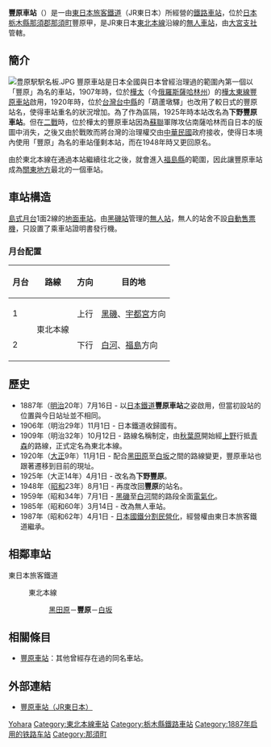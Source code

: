 {{NoteTA
|G1=Railway
|G2=Transport
|T=zh:豐原車站 (栃木縣);zh-cn:丰原站 (栃木县);zh-tw:豐原車站 (栃木縣);zh-hk:豐原站 (栃木縣);
|1=zh:豐原車站;zh-cn:丰原站;zh-tw:豐原車站;zh-hk:豐原站;
}}
{{about|位於日本]栃木縣之鐵道車站|其他同名車站|豐原車站}}
{{日本車站資訊
|公司色 = green
|文字色 =
|站名 = 豐原站*
|圖片 = Toyohara station.jpg
|pxl = 
|圖片說明 = 站舍（2010年9月4日攝）
|日文原名 = 豊原
|平假名 = とよはら
|羅馬拼音 = Toyohara
|電報略號 = トヨ
|所屬公司 = [[東日本旅客鐵道|東日本旅客鐵道]]（JR東日本）
|所在地 = [[栃木縣|栃木縣]][[那須郡|那須郡]][[那須町|那須町]]大字豐原甲2204
|啟用年月日 = 1887年（[[明治|明治]]20年）7月16日
|車站構造 = [[地面車站|地面車站]]
|月台配置 = 1面2線
|乘客人數 = 55
|上下車人次 =
|統計年度 = 2008年
|所屬路線 = {{Color|mediumseagreen|■}}[[東北本線|東北本線]]
|前一站 = [[黑田原站|黑田原]]
|前一站距離 = 5.2
|後一站距離 = 5.3
|後一站 = [[白坂站|白坂]]**
|距離 = 176.7
|起點站 = [[東京站|東京]]
|轉乘 =
|備註 = [[無人站|無人站]]（設有乘車站證明書發行機）
|全寬備註 = * 1925年至1948年之間名為「下野豐原站」<br />** 此段為大宮支社與仙台支社的邊界（此站起往黑田原方向為大宮支社管轄）
}}
'''豐原車站'''（{{jpn|j=豊原駅|hg=とよはらえき|rm=Toyohara eki|f=y}}）是一由[[東日本旅客鐵道|東日本旅客鐵道]]（JR東日本）所經營的[[鐵路車站|鐵路車站]]，位於[[日本|日本]][[栃木縣|栃木縣]][[那須郡|那須郡]][[那須町|那須町]]豐原甲，是JR東日本[[東北本線|東北本線]]沿線的[[無人車站|無人車站]]，由[[東日本旅客鐵道大宮支社|大宮支社]]管轄。

==簡介==
[[File:豊原駅駅名板.JPG|thumb]]
豐原車站是日本全國與日本曾經治理過的範圍內第一個以「豐原」為名的車站，1907年時，位於[[樺太|樺太]]（今[[俄羅斯|俄羅斯]][[薩哈林州|薩哈林州]]）的[[樺太東線|樺太東線]][[豐原車站_(樺太廳)|豐原車站]]啟用，1920年時，位於[[台灣|台灣]][[台中縣|台中縣]]的「葫蘆墩驛」也改用了較日式的豐原站名，使得車站重名的狀況增加。為了作為區隔，1925年時本站改名為'''下野豐原車站'''。但在[[二戰|二戰]]時，位於樺太的豐原車站因為[[蘇聯|蘇聯]]軍隊攻佔南薩哈林而自日本的版圖中消失，之後又由於戰敗而將台灣的治理權交由[[中華民國|中華民國]]政府接收，使得日本境內使用「豐原」為名的車站僅剩本站，而在1948年時又更回原名。

由於東北本線在通過本站繼續往北之後，就會進入[[福島縣|福島縣]]的範圍，因此讓豐原車站成為[[關東地方|關東地方]]最北的一個車站。

== 車站構造 ==
[[島式月台|島式月台]]1面2線的[[地面車站|地面車站]]。由[[黑磯站|黑磯站]]管理的[[無人站|無人站]]，無人的站舍不設[[自動售票機|自動售票機]]，只設置了乘車站證明書發行機。
=== 月台配置 ===
{| rules="rows" class="wikitable"
!月台<!-- 事業者側による呼称 --->!!路線!!方向!!目的地
|-
! 1
|rowspan=2|{{Color|mediumseagreen|■}}東北本線
| style="text-align:center" | 上行
|[[黑磯站|黑磯]]、[[宇都宮站|宇都宮]]方向
|-
! 2
| style="text-align:center" | 下行
|[[白河車站_(日本)|白河]]、[[福島站_(福島縣)|福島]]方向
|}

== 歷史 ==
*1887年（[[明治|明治]]20年）7月16日 - 以[[日本鐵道|日本鐵道]]'''豐原車站'''之姿啟用，但當初設站的位置與今日站址並不相同。
*1906年（明治29年）11月1日 - 日本鐵道收歸國有。
*1909年（明治32年）10月12日 - 路線名稱制定，由[[秋葉原車站|秋葉原]]開始經[[上野車站|上野]]行抵[[青森車站|青森]]的路線，正式定名為東北本線。
*1920年（[[大正|大正]]9年）11月1日 - 配合[[黑田原車站|黑田原]]至[[白坂車站|白坂]]之間的路線變更，豐原車站也跟著遷移到目前的現址。
*1925年（大正14年）4月1日 - 改名為'''下野豐原'''。
*1948年（[[昭和|昭和]]23年）8月1日 - 再度改回'''豐原'''的站名。
*1959年（昭和34年）7月1日 - [[黑磯車站|黑磯]]至[[白河車站_(日本)|白河]]間的路段全面[[電氣化鐵路|電氣化]]。
*1985年（昭和60年）3月14日 - 改為無人車站。
*1987年（昭和62年）4月1日 - [[日本國鐵分割民營化|日本國鐵分割民營化]]，經營權由東日本旅客鐵道繼承。

== 相鄰車站 ==
; 東日本旅客鐵道
: {{Color|mediumseagreen|■}}東北本線
:: [[黑田原站|黑田原]]－'''豐原'''－[[白坂站|白坂]]
==相關條目==

* [[豐原車站_(消歧義)|豐原車站]]：其他曾經存在過的同名車站。

== 外部連結 ==
* {{ja}}[http://www.jreast.co.jp/estation/station/info.aspx?StationCd=1071 豐原車站（JR東日本）]{{Wayback|url=http://www.jreast.co.jp/estation/station/info.aspx?StationCd=1071 |date=20070930193103 }}

{{東北本線}}


{{DEFAULTSORT:Toyohara}}
[[Category:日本鐵路車站_To|Yohara]]
[[Category:東北本線車站|Category:東北本線車站]]
[[Category:栃木縣鐵路車站|Category:栃木縣鐵路車站]]
[[Category:1887年启用的铁路车站|Category:1887年启用的铁路车站]]
[[Category:那須町|Category:那須町]]